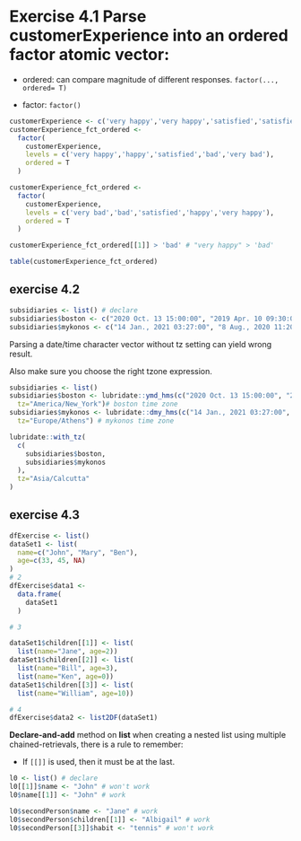
# Exercise 4.1 Parse customerExperience into an ordered factor atomic vector:

  * ordered: can compare magnitude of different responses. `factor(..., ordered= T)`
  
  * factor: `factor()`

```r
customerExperience <- c('very happy','very happy','satisfied','satisfied','satisfied','very happy','bad','bad','satisfied','satisfied','bad','happy','happy','very happy','happy','happy','satisfied','very happy','very happy','satisfied','satisfied','very happy','satisfied','bad','very happy','very bad','very happy','bad','bad','very bad')
customerExperience_fct_ordered <- 
  factor(
    customerExperience, 
    levels = c('very happy','happy','satisfied','bad','very bad'),
    ordered = T
  )

customerExperience_fct_ordered <- 
  factor(
    customerExperience, 
    levels = c('very bad','bad','satisfied','happy','very happy'),
    ordered = T
  )

customerExperience_fct_ordered[[1]] > 'bad' # "very happy" > 'bad'

table(customerExperience_fct_ordered)
```

## exercise 4.2

```r
subsidiaries <- list() # declare
subsidiaries$boston <- c("2020 Oct. 13 15:00:00", "2019 Apr. 10 09:30:00") # boston time zone
subsidiaries$mykonos <- c("14 Jan., 2021 03:27:00", "8 Aug., 2020 11:20:00") # mykonos time zone
```

Parsing a date/time character vector without tz setting can yield wrong result.

Also make sure you choose the right tzone expression. 
```r
subsidiaries <- list()
subsidiaries$boston <- lubridate::ymd_hms(c("2020 Oct. 13 15:00:00", "2019 Apr. 10 09:30:00"),
  tz="America/New_York")# boston time zone
subsidiaries$mykonos <- lubridate::dmy_hms(c("14 Jan., 2021 03:27:00", "8 Aug., 2020 11:20:00"),
  tz="Europe/Athens") # mykonos time zone
```


```r
lubridate::with_tz(
  c(
    subsidiaries$boston,
    subsidiaries$mykonos
  ),
  tz="Asia/Calcutta"
)
```

## exercise 4.3

```r
dfExercise <- list()
dataSet1 <- list(
  name=c("John", "Mary", "Ben"),
  age=c(33, 45, NA)
)
# 2
dfExercise$data1 <-
  data.frame(
    dataSet1
  )

# 3

dataSet1$children[[1]] <- list(
  list(name="Jane", age=2))
dataSet1$children[[2]] <- list(
  list(name="Bill", age=3),
  list(name="Ken", age=0))
dataSet1$children[[3]] <- list(
  list(name="William", age=10))

# 4
dfExercise$data2 <- list2DF(dataSet1)
```


**Declare-and-add** method on **list** when creating a nested list using multiple chained-retrievals, there is a rule to remember:

  * If `[[]]` is used, then it must be at the last. 

```r
l0 <- list() # declare
l0[[1]]$name <- "John" # won't work
l0$name[[1]] <- "John" # work
```
  
```r
l0$secondPerson$name <- "Jane" # work
l0$secondPerson$children[[1]] <- "Albigail" # work
l0$secondPerson[[3]]$habit <- "tennis" # won't work
```



